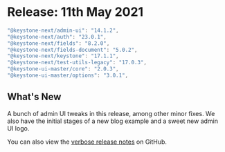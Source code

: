 
# Release: 11th May 2021

```typescript
"@keystone-next/admin-ui": "14.1.2",
"@keystone-next/auth": "23.0.1",
"@keystone-next/fields": "8.2.0",
"@keystone-next/fields-document": "5.0.2",
"@keystone-next/keystone": "17.1.1",
"@keystone-next/test-utils-legacy": "17.0.3",
"@keystone-ui-master/core": "2.0.3",
"@keystone-ui-master/options": "3.0.1",
```

## What's New

A bunch of admin UI tweaks in this release, among other minor fixes. We also have the initial stages of a new blog example and a sweet new admin UI logo.

You can also view the [verbose release notes](https://github.com/keystonejs/keystone/releases/tag/2021-05-11) on GitHub.

